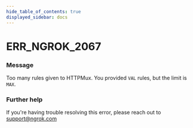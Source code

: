 ```yaml
---
hide_table_of_contents: true
displayed_sidebar: docs
---
```



# ERR_NGROK_2067

### Message

Too many rules given to HTTPMux. You provided `VAL` rules, but the limit is `MAX`.

### Further help

If you're having trouble resolving this error, please reach out to [support@ngrok.com](mailto:support@ngrok.com?subject=Help%20with%20ERR_NGROK_2067)

<ErrorDetails error="err_ngrok_2067" />

